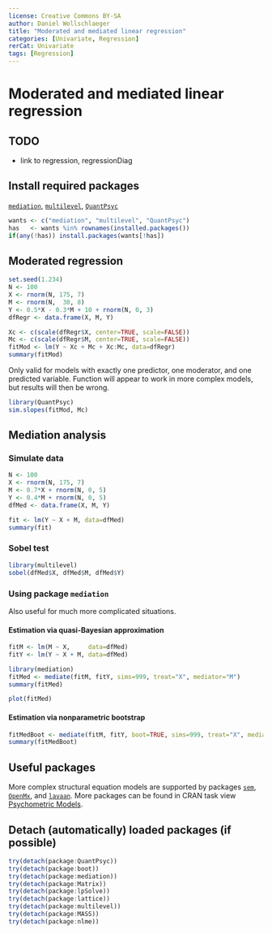 ```yaml
---
license: Creative Commons BY-SA
author: Daniel Wollschlaeger
title: "Moderated and mediated linear regression"
categories: [Univariate, Regression]
rerCat: Univariate
tags: [Regression]
---
```


Moderated and mediated linear regression
=========================

TODO
-------------------------

 - link to regression, regressionDiag

Install required packages
-------------------------

[`mediation`](http://cran.r-project.org/package=mediation), [`multilevel`](http://cran.r-project.org/package=multilevel), [`QuantPsyc`](http://cran.r-project.org/package=QuantPsyc)

```r
wants <- c("mediation", "multilevel", "QuantPsyc")
has   <- wants %in% rownames(installed.packages())
if(any(!has)) install.packages(wants[!has])
```
    
Moderated regression
-------------------------

```r
set.seed(1.234)
N <- 100
X <- rnorm(N, 175, 7)
M <- rnorm(N,  30, 8)
Y <- 0.5*X - 0.3*M + 10 + rnorm(N, 0, 3)
dfRegr <- data.frame(X, M, Y)
```

```r
Xc <- c(scale(dfRegr$X, center=TRUE, scale=FALSE))
Mc <- c(scale(dfRegr$M, center=TRUE, scale=FALSE))
fitMod <- lm(Y ~ Xc + Mc + Xc:Mc, data=dfRegr)
summary(fitMod)
```

Only valid for models with exactly one predictor, one moderator, and one predicted variable. Function will appear to work in more complex models, but results will then be wrong.

```r
library(QuantPsyc)
sim.slopes(fitMod, Mc)
```

Mediation analysis
-------------------------

### Simulate data

```r
N <- 100
X <- rnorm(N, 175, 7)
M <- 0.7*X + rnorm(N, 0, 5)
Y <- 0.4*M + rnorm(N, 0, 5)
dfMed <- data.frame(X, M, Y)
```

```r
fit <- lm(Y ~ X + M, data=dfMed)
summary(fit)
```

### Sobel test

```r
library(multilevel)
sobel(dfMed$X, dfMed$M, dfMed$Y)
```

### Using package `mediation`

Also useful for much more complicated situations.

#### Estimation via quasi-Bayesian approximation

```r
fitM <- lm(M ~ X,     data=dfMed)
fitY <- lm(Y ~ X + M, data=dfMed)

library(mediation)
fitMed <- mediate(fitM, fitY, sims=999, treat="X", mediator="M")
summary(fitMed)
```

```r
plot(fitMed)
```

#### Estimation via nonparametric bootstrap

```r
fitMedBoot <- mediate(fitM, fitY, boot=TRUE, sims=999, treat="X", mediator="M")
summary(fitMedBoot)
```

Useful packages
-------------------------

More complex structural equation models are supported by packages [`sem`](http://cran.r-project.org/package=sem), [`OpenMx`](http://openmx.psyc.virginia.edu/), and [`lavaan`](http://cran.r-project.org/package=lavaan). More packages can be found in CRAN task view [Psychometric Models](http://cran.r-project.org/web/views/Psychometrics.html).

Detach (automatically) loaded packages (if possible)
-------------------------

```r
try(detach(package:QuantPsyc))
try(detach(package:boot))
try(detach(package:mediation))
try(detach(package:Matrix))
try(detach(package:lpSolve))
try(detach(package:lattice))
try(detach(package:multilevel))
try(detach(package:MASS))
try(detach(package:nlme))
```
